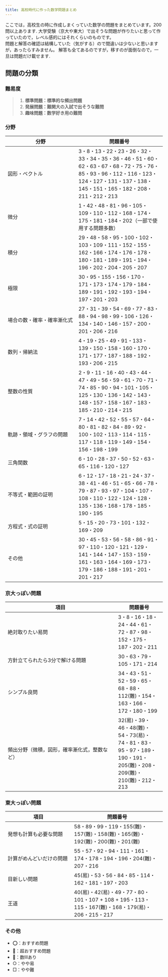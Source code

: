 ```yaml
---
title: 高校時代に作った数学問題まとめ
---
```


ここでは，高校生の時に作成しまくっていた数学の問題をまとめています。200問以上あります.
大学受験（京大や東大）で出そうな問題が作りたいと思って作っていたので，レベル感的にはそれくらいのものです。  
問題と解答の確認は結構していた（気がする）ので間違いは少ないと思いますが，あったらすみません。
解答も全てあるのですが，移すのが面倒なので，一旦は問題だけ載せます.

## 問題の分類
### 難易度
> 1. **標準問題：標準的な頻出問題**
> 2. **発展問題：難関大の入試で出そうな難問**
> 3. **趣味問題：数学好き用の難問**

### 分野
| 分野　　　　　　　　　　　　 | 問題番号 |
| ---------- | ---------- |
| 図形・ベクトル | 3・8・13・22・23・26・32・33・34・35・36・46・51・60・62・63・67・68・72・75・76・85・93・96・112・116・123・124・127・131・137・138・145・151・165・182・208・211・212・213|
| 微分 | 1・42・48・81・96・105・109・110・112・168・174・175・181・184・202（一部で使用する問題多数）|
| 積分 | 29・48・58・95・100・102・103・109・111・152・155・162・166・174・176・178・180・181・189・191・194・196・202・204・205・207|
| 極限 | 30・95・155・156・170・171・173・174・179・184・189・191・192・193・194・197・201・203|
| 場合の数・確率・確率漸化式 | 27・31・39・54・69・77・83・88・94・98・99・106・126・134・140・146・157・200・201・206・216|
| 数列・帰納法 | 4・19・25・49・91・133・139・150・158・160・170・171・177・187・188・192・193・206・215|
| 整数の性質 | 2・9・11・16・40・43・44・47・49・56・59・61・70・71・74・85・90・94・101・105・125・130・136・142・143・148・157・158・167・183・185・210・214・215|
| 軌跡・領域・グラフの問題 | 7・14・42・52・55・57・64・80・81・82・84・89・92・100・102・113・114・115・117・118・119・149・154・156・198・199|
| 三角関数 | 6・10・28・37・50・52・63・65・116・120・127|
| 不等式・範囲の証明 | 6・12・17・18・21・24・37・38・41・46・51・65・66・78・79・87・93・97・104・107・108・110・122・124・128・135・136・168・178・185・190・195|
| 方程式・式の証明 | 5・15・20・73・101・132・169・209|
| その他 | 30・45・53・56・58・86・91・97・110・120・121・129・141・144・147・153・159・161・163・164・169・173・179・186・188・191・201・201・217|

### 京大っぽい問題
| 項目　　　　　　　　　　　　　　　　　　　　 | 問題番号 |
| ---------- | ---------- |
| 絶対取りたい易問 | 3・8・16・18・24・44・61・72・87・98・152・175・187・202・211|
| 方針立てられたら3分で解ける問題 | 30・63・79・105・171・214|
| シンプル良問 | 34・43・51・52・59・65・68・88・112(難)・154・163・166・172・180・199|
| 頻出分野（微積，図形，確率漸化式，整数など）| 32(易)・39・46・48(難)・54・73(易)・74・81・83・95・97・189・190・191・205(難)・208・209(難)・210(難)・212・213|

### 東大っぽい問題
| 項目　　　　　　　　　　　 | 問題番号 |
| ---------- | ---------- |
| 発想も計算も必要な問題 | 58・89・99・119・155(難)・157(難)・158(難)・165(難)・192(難)・200(難)・201(難)|
| 計算がめんどいだけの問題 | 55・57・92・94・111・161・174・178・194・196・204(難)・207・216||
| 目新しい問題 | 45(易)・53・56・84・85・114・162・181・197・203|
| 王道| 40(易)・42(易)・49・77・80・101・107 + 108 + 195・113・115・167(難)・168・179(易)・206・215・217|

### その他
- ⭕：おすすめ問題
- 🔴：超おすすめ問題
- 🔺：数Ⅲあり
- ○：やや易
- □：やや難